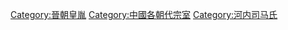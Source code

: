 [[Category:晉朝皇胤|Category:晉朝皇胤]]
[[Category:中國各朝代宗室|Category:中國各朝代宗室]]
[[Category:河内司马氏|Category:河内司马氏]]